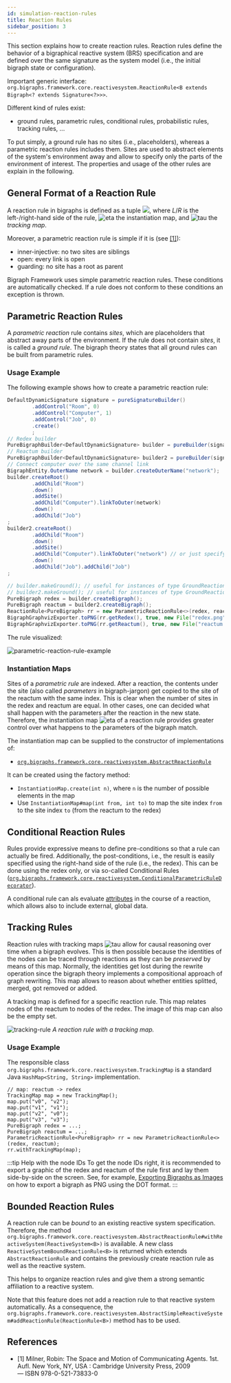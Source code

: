 ```yaml
---
id: simulation-reaction-rules
title: Reaction Rules
sidebar_position: 3
---
```


This section explains how to create reaction rules.
Reaction rules define the behavior of a bigraphical reactive system (BRS) specification and are defined over the same signature as the system model (i.e., the initial bigraph state or configuration).

Important generic interface: `org.bigraphs.framework.core.reactivesystem.ReactionRule<B extends Bigraph<? extends Signature<?>>>`.

Different kind of rules exist:
- ground rules, parametric rules, conditional rules, probabilistic rules, tracking rules, ...

To put simply, a ground rule has no sites (i.e., placeholders), whereas a parametric reaction rules includes them.
Sites are used to abstract elements of the system's environment away and allow to specify only the parts of the environment of interest.
The properties and usage of the other rules are explain in the following.

## General Format of a Reaction Rule

A reaction rule in bigraphs is defined as a tuple ![](../assets/simulation/eq/eqn-reaction-rule-full-specification.svg), where _L_/_R_ is the left-/right-hand side of the rule, ![eta](../assets/simulation/eq/eqn-eta.svg) the instantiation map, and ![tau](../assets/simulation/eq/eqn-tau.svg) the _tracking map_.

Moreover, a parametric reaction rule is simple if it is (see [\[1\]](#references)):
- inner-injective: no two sites are siblings
- open: every link is open
- guarding: no site has a root as parent

Bigraph Framework uses simple parametric reaction rules.
These conditions are automatically checked.
If a rule does not conform to these conditions an exception is thrown.

## Parametric Reaction Rules

A _parametric reaction_ rule contains _sites_, which are placeholders that abstract away parts of the environment.
If the rule does not contain _sites_, it is called a _ground rule_.
The bigraph theory states that all ground rules can be built from parametric rules.

### Usage Example

The following example shows how to create a parametric reaction rule:

```java
DefaultDynamicSignature signature = pureSignatureBuilder()
        .addControl("Room", 0)
        .addControl("Computer", 1)
        .addControl("Job", 0)
        .create()
        ;
// Redex builder
PureBigraphBuilder<DefaultDynamicSignature> builder = pureBuilder(signature);
// Reactum builder
PureBigraphBuilder<DefaultDynamicSignature> builder2 = pureBuilder(signature);
// Connect computer over the same channel link
BigraphEntity.OuterName network = builder.createOuterName("network");
builder.createRoot()
        .addChild("Room")
        .down()
        .addSite()
        .addChild("Computer").linkToOuter(network)
        .down()
        .addChild("Job")
;
builder2.createRoot()
        .addChild("Room")
        .down()
        .addSite()
        .addChild("Computer").linkToOuter("network") // or just specify the string
        .down()
        .addChild("Job").addChild("Job")
;

// builder.makeGround(); // useful for instances of type GroundReactionRule
// builder2.makeGround(); // useful for instances of type GroundReactionRule
PureBigraph redex = builder.createBigraph();
PureBigraph reactum = builder2.createBigraph();
ReactionRule<PureBigraph> rr = new ParametricReactionRule<>(redex, reactum);
BigraphGraphvizExporter.toPNG(rr.getRedex(), true, new File("redex.png"));
BigraphGraphvizExporter.toPNG(rr.getReactum(), true, new File("reactum.png"));
```

The rule visualized:

![parametric-reaction-rule-example](../assets/simulation/parametric-reaction-rule-example.png)

### Instantiation Maps

Sites of a _parametric rule_ are indexed.
After a reaction, the contents under the site (also called _parameters_ in bigraph-jargon) get copied to the site of the reactum with the same index.
This is clear when the number of sites in the redex and reactum are equal.
In other cases, one can decided what shall happen with the parameters after the reaction in the new state.
Therefore, the instantiation map ![eta](../assets/simulation/eq/eqn-eta.svg) of a reaction rule provides greater control over what happens to the parameters of the bigraph match.

The instantiation map can be supplied to the constructor of implementations of:
- [`org.bigraphs.framework.core.reactivesystem.AbstractReactionRule`](https://bigraphs.org/products/bigraph-framework/apidocs/org/bigraphs/framework/core/reactivesystem/AbstractReactionRule.html)

It can be created using the factory method:
- `InstantiationMap.create(int n)`, where `n` is the number of possible elements in the map
- Use `InstantiationMap#map(int from, int to)` to map the site index `from` to the site index `to` (from the reactum to the redex)

## Conditional Reaction Rules

Rules provide expressive means to define pre-conditions so that a rule can actually be fired.
Additionally, the post-conditions, i.e., the result is easily specified using the right-hand side of the rule (i.e., the redex).
This can be done using the redex only, or via so-called Conditional Rules ([`org.bigraphs.framework.core.reactivesystem.ConditionalParametricRuleDecorator`](https://bigraphs.org/products/bigraph-framework/apidocs/org/bigraphs/framework/core/reactivesystem/ConditionalParametricRuleDecorator.html)).

A conditional rule can als evaluate [attributes](../advanced/attributed-bigraphs) in the course of a reaction, which allows also to include external, global data.


## Tracking Rules

Reaction rules with tracking maps ![tau](../assets/simulation/eq/eqn-tau.svg) allow for causal reasoning over time when a bigraph evolves.
This is then possible because the identities of the nodes can be traced through reactions as they can be _preserved_ by means of this map.
Normally, the identities get lost during the rewrite operation since the bigraph theory implements a compositional approach of graph rewriting.
This map allows to reason about whether entities splitted, merged, got removed or added.

A tracking map is defined for a specific reaction rule.
This map relates nodes of the reactum to nodes of the redex.
The image of this map can also be the empty set.

![tracking-rule](../assets/simulation/reaction-rule-tracking-map.png)
*A reaction rule with a tracking map.*

### Usage Example

The responsible class `org.bigraphs.framework.core.reactivesystem.TrackingMap` is a standard Java `HashMap<String, String>` implementation.

```
// map: reactum -> redex
TrackingMap map = new TrackingMap();
map.put("v0", "v2");
map.put("v1", "v1");
map.put("v2", "v0");
map.put("v3", "v3");
PureBigraph redex = ...;
PureBigraph reactum = ...;
ParametricReactionRule<PureBigraph> rr = new ParametricReactionRule<>(redex, reactum);
rr.withTrackingMap(map);
```

:::tip Help with the node IDs
To get the node IDs right, it is recommended to export a graphic of the redex and reactum of the rule first and lay them side-by-side on the screen.
See, for example, [Exporting Bigraphs as Images](../visualization/visualization-intro) on how to export a bigraph as PNG using the DOT format.
:::

## Bounded Reaction Rules

A reaction rule can be _bound_ to an existing reactive system specification.
Therefore, the method `org.bigraphs.framework.core.reactivesystem.AbstractReactionRule#withReactiveSystem(ReactiveSystem<B>)` is available.
A new class `ReactiveSystemBoundReactionRule<B>` is returned which extends `AbstractReactionRule` and contains the previously create reaction rule as well as the reactive system.

This helps to organize reaction rules and give them a strong semantic affiliation to a reactive system.

Note that this feature does not add a reaction rule to that reactive system automatically.
As a consequence, the `org.bigraphs.framework.core.reactivesystem.AbstractSimpleReactiveSystem#addReactionRule(ReactionRule<B>)` method has to be used.

## References

- \[1\] Milner, Robin: The Space and Motion of Communicating Agents. 1st. Aufl. New York, NY, USA : Cambridge University Press, 2009 — ISBN 978-0-521-73833-0
